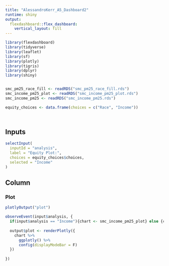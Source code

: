 ```yaml
---
title: "AlessandroKerr_A5_Dashboard2"
runtime: shiny
output: 
  flexdashboard::flex_dashboard:
    vertical_layout: fill
---
```


```r
library(flexdashboard)
library(tidyverse)
library(leaflet)
library(sf)
library(plotly)
library(tigris)
library(dplyr)
library(shiny)


smc_pm25_race_fill <- readRDS("smc_pm25_race_fill.rds")
smc_income_pm25_plot <- readRDS("smc_income_pm25_plot.rds")
smc_income_pm25 <- readRDS("smc_income_pm25.rds")

equity_choices <- data.frame(choices = c("Race", "Income"))




```

Inputs {.sidebar}
-------------------------------------

  
```r
selectInput(
  inputId = "analysis", 
  label = "Equity Plot:",
  choices = equity_choices$choices, 
  selected = "Income"
)
```

Column
-------------------------------------

### Plot

```r
plotlyOutput("plot")
```

```r
observeEvent(input$analysis, {
  if(input$analysis == "Income"){chart <- smc_income_pm25_plot} else {chart <- smc_pm25_race_fill}
  
  output$plot <- renderPlotly({
    chart %>% 
      ggplotly() %>% 
      config(displayModeBar = F)
  })
  
})
```



